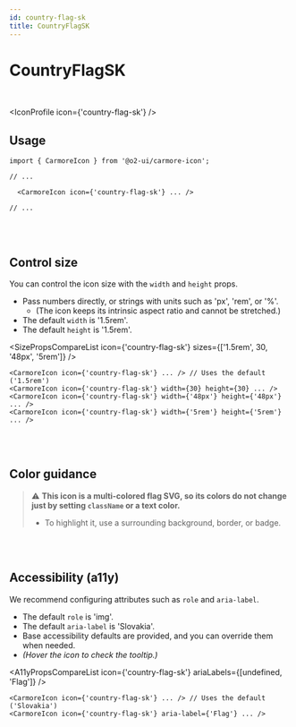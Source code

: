 ```yaml
---
id: country-flag-sk
title: CountryFlagSK
---
```




# CountryFlagSK

<br />

<IconProfile icon={'country-flag-sk'} />

## Usage

```tsx
import { CarmoreIcon } from '@o2-ui/carmore-icon';

// ...

  <CarmoreIcon icon={'country-flag-sk'} ... />

// ...
```

<br />
<br />

## Control size

You can control the icon size with the `width` and `height` props.

- Pass numbers directly, or strings with units such as 'px', 'rem', or '%'.
  - (The icon keeps its intrinsic aspect ratio and cannot be stretched.)
- The default `width` is '1.5rem'.
- The default `height` is '1.5rem'.

<SizePropsCompareList icon={'country-flag-sk'} sizes={['1.5rem', 30, '48px', '5rem']} />

```tsx
<CarmoreIcon icon={'country-flag-sk'} ... /> // Uses the default ('1.5rem')
<CarmoreIcon icon={'country-flag-sk'} width={30} height={30} ... />
<CarmoreIcon icon={'country-flag-sk'} width={'48px'} height={'48px'} ... />
<CarmoreIcon icon={'country-flag-sk'} width={'5rem'} height={'5rem'} ... />
```

<br />
<br />

## Color guidance

> ⚠️ <b>This icon is a multi-colored flag SVG, so its colors do not change just by setting `className` or a text color.</b>
>
> - To highlight it, use a surrounding background, border, or badge.

<br />
<br />

## Accessibility (a11y)

We recommend configuring attributes such as `role` and `aria-label`.

- The default `role` is 'img'.
- The default `aria-label` is 'Slovakia'.
- Base accessibility defaults are provided, and you can override them when needed.
- _(Hover the icon to check the tooltip.)_

<A11yPropsCompareList icon={'country-flag-sk'} ariaLabels={[undefined, 'Flag']} />

```tsx
<CarmoreIcon icon={'country-flag-sk'} ... /> // Uses the default ('Slovakia')
<CarmoreIcon icon={'country-flag-sk'} aria-label={'Flag'} ... />
```
